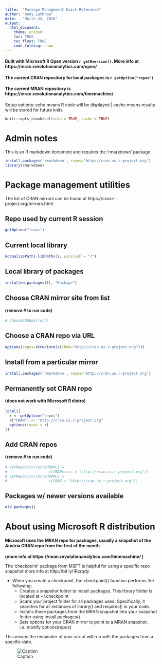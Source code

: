 ```yaml
---
title:  "Package Management Quick Reference"
author: "Andy Lathrop"
date:   "March 23, 2016"
output: 
  html_document:
    theme: united
    toc: TRUE
    toc_float: TRUE
    code_folding: show
---
```


#### Built with Microsoft R Open version `r getRversion()`. More info at https://mran.revolutionanalytics.com/open/
#### The current CRAN repository for local packages is `r getOption("repos")`
#### The current MRAN repository is https://mran.revolutionanalytics.com/timemachine/

Setup options: echo means R code will be displayed | cache means results will be stored for future knits
```r
knitr::opts_chunk$set(echo = TRUE, cache = TRUE)
```

# Admin notes
This is an R markdown document and requires the 'rmarkdown' package
```r
install.packages('rmarkdown', repos='http://cran.us.r-project.org')
library(rmarkdown)
```

# Package management utilities
The list of CRAN mirrors can be found at https://cran.r-project.org/mirrors.html

## Repo used by current R session
```r
getOption("repos")
```

## Current local library
```r
normalizePath(.libPaths(), winslash = "/")
```

## Local library of packages
```r
installed.packages()[, "Package"]
```

## Choose CRAN mirror site from list 
#### (remove # to run code)
```r
# chooseCRANmirror()
```

## Choose a CRAN repo via URL
```r
options(repos=structure(c(CRAN="http://cran.us.r-project.org")))
```

## Install from a particular mirror
```r
install.packages('rmarkdown', repos='http://cran.us.r-project.org')
```

## Permanently set CRAN repo
#### (does not work with Microsoft R distro)
```r
local({
  r <- getOption("repos")
  r["CRAN"] <- "http://cran.us.r-project.org"
  options(repos = r)
})
```

## Add CRAN repos 
#### (remove # to run code)
```r
# setRepositories(addURLs =
#                   c(CRANxtras = "http://cran.us.r-project.org"))
# setRepositories(addURLs =
#                   c(CRAN = "http://cran.us.r-project.org"))
```

## Packages w/ newer versions available
```r
old.packages()
```

# About using Microsoft R distribution
#### Microsoft uses the MRAN repo for packages, usually a snapshot of the Austria CRAN repo from the first of the month
**(more info at https://mran.revolutionanalytics.com/timemachine/ )**

The 'checkpoint' package from MSFT is helpful for using a specific repo snapshot
more info at http://bit.ly/1Rzrqdy  

* When you create a checkpoint, the checkpoint() function performs the following:
    + Creates a snapshot folder to install packages. This library folder is located at ~/.checkpoint
    + Scans your project folder for all packages used. Specifically, it searches for all instances of library() and requires() in your code.
    + Installs these packages from the MRAN snapshot into your snapshot folder using install.packages()
    + Sets options for your CRAN mirror to point to a MRAN snapshot, i.e. modify options(repos)
    
This means the remainder of your script will run with the packages from a specific date.

![Caption](MSFT-R-Checkpoint.png)
